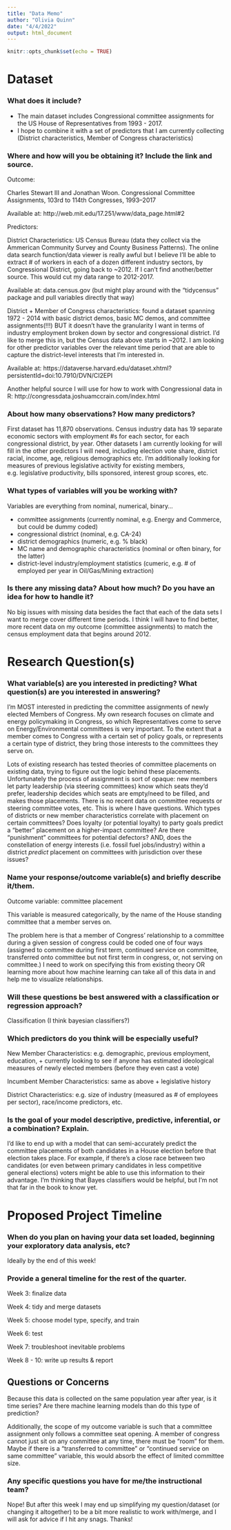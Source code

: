 ```yaml
---
title: "Data Memo"
author: "Olivia Quinn"
date: "4/4/2022"
output: html_document
---
```


```r
knitr::opts_chunk$set(echo = TRUE)
```

# Dataset

### What does it include? 

- The main dataset includes Congressional committee assignments for the US House of Representatives from 1993 - 2017.
- I hope to combine it with a set of predictors that I am currently collecting (District characteristics, Member of Congress characteristics)


### Where and how will you be obtaining it? Include the link and source.

Outcome: 

Charles Stewart III and Jonathan Woon.  Congressional Committee Assignments, 103rd to 114th Congresses, 1993--2017

Available at: http://web.mit.edu/17.251/www/data_page.html#2

Predictors: 

District Characteristics: US Census Bureau (data they collect via the Ammerican Community Survey and County Business Patterns). The online data search function/data viewer is really awful but I believe I'll be able to extract # of workers in each of a dozen different industry sectors, by Congressional District, going back to ~2012. If I can't find another/better source. This would cut my data range to 2012-2017.

Available at: data.census.gov (but might play around with the "tidycensus" package and pull variables directly that way)

District + Member of Congress characteristics: found a dataset spanning 1972 - 2014 with basic district demos, basic MC demos, and committee assignments(!!!) BUT it doesn't have the granularity I want in terms of industry employment broken down by sector and congressional district. I'd like to merge this in, but the Census data above starts in ~2012. I am looking for other predictor variables over the relevant time period that are able to capture the district-level interests that I'm interested in. 

Available at: https://dataverse.harvard.edu/dataset.xhtml?persistentId=doi:10.7910/DVN/CI2EPI

Another helpful source I will use for how to work with Congressional data in R: http://congressdata.joshuamccrain.com/index.html

### About how many observations? How many predictors? 

First dataset has 11,870 observations. Census industry data has 19 separate economic sectors with employment #s for each sector, for each congressional district, by year. Other datasets I am currently looking for will fill in the other predictors I will need, including election vote share, district racial, income, age, religious demographics etc. I'm additionally looking for measures of previous legislative activity for existing members, e.g. legislative productivity, bills sponsored, interest group scores, etc. 

### What types of variables will you be working with?

Variables are everything from nominal, numerical, binary...

- committee assignments (currently nominal, e.g. Energy and Commerce, but could be dummy coded)
- congressional district (nominal, e.g. CA-24)
- district demographics (numeric, e.g. % black)
- MC name and demographic characteristics (nominal or often binary, for the latter)
- district-level industry/employment statistics (cumeric, e.g. # of employed per year in Oil/Gas/Mining extraction)


### Is there any missing data? About how much? Do you have an idea for how to handle it?

No big issues with missing data besides the fact that each of the data sets I want to merge cover different time periods. I think I will have to find better, more recent data on my outcome (committee assignments) to match the census employment data that begins around 2012. 

# Research Question(s)

### What variable(s) are you interested in predicting? What question(s) are you interested in answering?

I'm MOST interested in predicting the committee assignments of newly elected Members of Congress. My own research focuses on climate and energy policymaking in Congress, so which Representatives come to serve on Energy/Environmental committees is very important. To the extent that a member comes to Congress with a certain set of policy goals, or represents a certain type of district, they bring those interests to the committees they serve on. 

Lots of existing research has tested theories of committee placements on existing data, trying to figure out the logic behind these placements. Unfortunately the process of assignment is sort of opaque: new members let party leadership (via steering committees) know which seats they'd prefer, leadership decides which seats are empty/need to be filled, and makes those placements. There is no recent data on committee requests or steering committee votes, etc. This is where I have questions. Which types of districts or new member characteristics correlate with placement on certain committees? Does loyalty (or potential loyalty) to party goals predict a "better" placement on a higher-impact committee? Are there "punishment" committees for potential defectors? AND, does the constellation of energy interests (i.e. fossil fuel jobs/industry) within a district *predict* placement on committees with jurisdiction over these issues? 

### Name your response/outcome variable(s) and briefly describe it/them.

Outcome variable: committee placement

This variable is measured categorically, by the name of the House standing committee that a member serves on. 

The problem here is that a member of Congress' relationship to a committee during a given session of congress could be coded one of four ways (assigned to committee during first term, continued service on committee, transferred onto committee but not first term in congress, or, not serving on committee.) I need to work on specifying this from existing theory OR learning more about how machine learning can take all of this data in and help me to visualize relationships. 

### Will these questions be best answered with a classification or regression approach?

Classification (I think bayesian classifiers?)

### Which predictors do you think will be especially useful?

New Member Characteristics: e.g. demographic, previous employment, education, + currently looking to see if anyone has estimated ideological measures of newly elected members (before they even cast a vote)

Incumbent Member Characteristics: same as above + legislative history

District Characteristics: e.g. size of industry (measured as # of employees per sector), race/income predictors, etc.

### Is the goal of your model descriptive, predictive, inferential, or a combination? Explain.

I'd like to end up with a model that can semi-accurately predict the committee placements of both candidates in a House election before that election takes place. For example, if there's a close race between two candidates (or even between primary candidates in less competitive general elections) voters might be able to use this information to their advantage. I'm thinking that Bayes classifiers would be helpful, but I'm not that far in the book to know yet. 


# Proposed Project Timeline

### When do you plan on having your data set loaded, beginning your exploratory data analysis, etc?

Ideally by the end of this week! 

### Provide a general timeline for the rest of the quarter.

Week 3: finalize data

Week 4: tidy and merge datasets 

Week 5: choose model type, specify, and train

Week 6: test 

Week 7: troubleshoot inevitable problems 

Week 8 - 10: write up results & report 

## Questions or Concerns

Because this data is collected on the same population year after year, is it time series? Are there machine learning models than do this type of prediction? 

Additionally, the scope of my outcome variable is such that a committee assignment only follows a committee seat opening. A member of congress cannot just sit on any committee at any time, there must be "room" for them. Maybe if there is a "transferred to committee" or "continued service on same committee" variable, this would absorb the effect of limited committee size.  

### Any specific questions you have for me/the instructional team?

Nope! But after this week I may end up simplifying my question/dataset (or changing it altogether) to be a bit more realistic to work with/merge, and I will ask for advice if I hit any snags. Thanks! 
